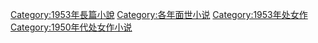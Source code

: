 [[Category:1953年長篇小說|Category:1953年長篇小說]]
[[Category:各年面世小说|Category:各年面世小说]]
[[Category:1953年处女作|Category:1953年处女作]]
[[Category:1950年代处女作小说|Category:1950年代处女作小说]]